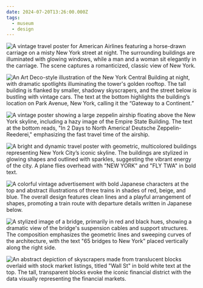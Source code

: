 ```yaml
---
date: 2024-07-20T13:26:00.000Z
tags:
  - museum
  - design
---
```

<div className="max-w-[500px]">

  ![A vintage travel poster for American Airlines featuring a horse-drawn carriage on a misty New York street at night. The surrounding buildings are illuminated with glowing windows, while a man and a woman sit elegantly in the carriage. The scene captures a romanticized, classic view of New York.](/assets/art/20240720-scan-1.jpg "<i>New York/American Airlines</i>, by Van Kaufman")

  ![An Art Deco-style illustration of the New York Central Building at night, with dramatic spotlights illuminating the tower's golden rooftop. The tall building is flanked by smaller, shadowy skyscrapers, and the street below is bustling with vintage cars. The text at the bottom highlights the building’s location on Park Avenue, New York, calling it the “Gateway to a Continent.”](/assets/art/20240720-scan-2.jpg "<i>New York Central Building</i>, by Chesley Bonestell")

  ![A vintage poster showing a large zeppelin airship floating above the New York skyline, including a hazy image of the Empire State Building. The text at the bottom reads, "In 2 Days to North America! Deutsche Zeppelin-Reederei," emphasizing the fast travel time of the airship.](/assets/art/20240720-zeppelin.jpg "<i>Deutsche Zeppelin-Reederei. In 2 Days to North America</i>, by Jupp Wiertz")

  ![A bright and dynamic travel poster with geometric, multicolored buildings representing New York City’s iconic skyline. The buildings are stylized in glowing shapes and outlined with sparkles, suggesting the vibrant energy of the city. A plane flies overhead with "NEW YORK" and "FLY TWA" in bold text.](/assets/art/20240720-scan-3.jpg "<i>New York: Fly TWA</i>, by David Klein")

  ![A colorful vintage advertisement with bold Japanese characters at the top and abstract illustrations of three trains in shades of red, beige, and blue. The overall design features clean lines and a playful arrangement of shapes, promoting a train route with departure details written in Japanese below.](/assets/art/20240720-scan-4.jpg "<i>Osaka Railways</i>, by Toyonosuke Kurozumi")

  ![A stylized image of a bridge, primarily in red and black hues, showing a dramatic view of the bridge's suspension cables and support structures. The composition emphasizes the geometric lines and sweeping curves of the architecture, with the text "65 bridges to New York" placed vertically along the right side.](/assets/art/20240720-scan-5.jpg "<i>65 Bridges to New York</i>, by Tomoko Miho")

  ![An abstract depiction of skyscrapers made from translucent blocks overlaid with stock market listings, titled "Wall St" in bold white text at the top. The tall, transparent blocks evoke the iconic financial district with the data visually representing the financial markets.](/assets/art/20240720-scan-6.jpg "<i>Wall St</i>, by Tomoko Miho")

</div>